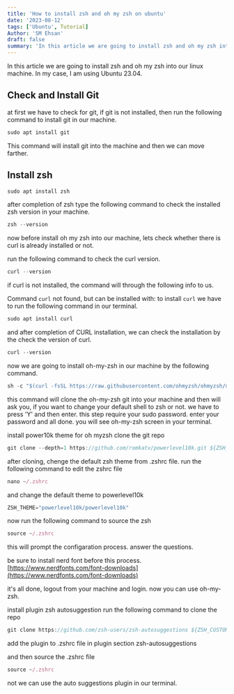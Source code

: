 ```yaml
---
title: 'How to install zsh and oh my zsh on ubuntu' 
date: '2023-08-12'
tags: ['Ubuntu', Tutorial]
Author: 'SM Ehsan'
draft: false
summary: 'In this article we are going to install zsh and oh my zsh into our linux machine. In my case, I am using Ubuntu 23.04.'
---
```

In this article we are going to install zsh and oh my zsh into our linux machine. In my case, I am using Ubuntu 23.04.

## Check and Install Git
at first we have to check for git, if git is not installed, then run the following command to install git in our machine.

```jsx
sudo apt install git
```
This command will install git into the machine and then we can move farther.


## Install zsh

```jsx
sudo apt install zsh
```

after completion of zsh type the following command to check the installed zsh version in your machine.

```jsx
zsh --version
```

now before install oh my zsh into our machine, lets check whether there is curl is already installed or not.

run the following command to check the curl version.
```jsx
curl --version
```

if curl is not installed, the command will through the following info to us.

Command `curl` not found, but can be installed with:
to install `curl` we have to run the following command in our terminal.

```jsx
sudo apt install curl
```

and after completion of CURL installation, we can check the installation by the check the version of curl.

```jsx
curl --version
```

now we are going to install oh-my-zsh in our machine by the following command.

```jsx
sh -c "$(curl -fsSL https://raw.githubusercontent.com/ohmyzsh/ohmyzsh/master/tools/install.sh)"
```

this command will clone the oh-my-zsh git into your machine and then will ask you, if you want to change your default shell to zsh or not. we have to press 'Y' and then enter. this step require your sudo password. enter your password and all done. you will see oh-my-zsh screen in your terminal.

install power10k theme for oh myzsh clone the git repo

```jsx
git clone --depth=1 https://github.com/romkatv/powerlevel10k.git ${ZSH_CUSTOM:-$HOME/.oh-my-zsh/custom}/themes/powerlevel10k
```
after cloning, chenge the default zsh theme from .zshrc file. run the following command to edit the zshrc file


```jsx
nano ~/.zshrc
```
and change the default theme to powerlevel10k

```jsx
ZSH_THEME="powerlevel10k/powerlevel10k"
```

now run the following command to source the zsh

```jsx
source ~/.zshrc
```
this will prompt the configaration process. answer the questions.

be sure to install nerd font before this process. 
[https://www.nerdfonts.com/font-downloads](https://www.nerdfonts.com/font-downloads)

it's all done, logout from your machine and login. now you can use oh-my-zsh.

install plugin zsh autosuggestion run the following command to clone the repo

```jsx
git clone https://github.com/zsh-users/zsh-autosuggestions ${ZSH_CUSTOM:-~/.oh-my-zsh/custom}/plugins/zsh-autosuggestions
```
add the plugin to .zshrc file in plugin section zsh-autosuggestions

and then source the .zshrc file

```jsx
source ~/.zshrc
```
not we can use the auto suggestions plugin in our terminal.



